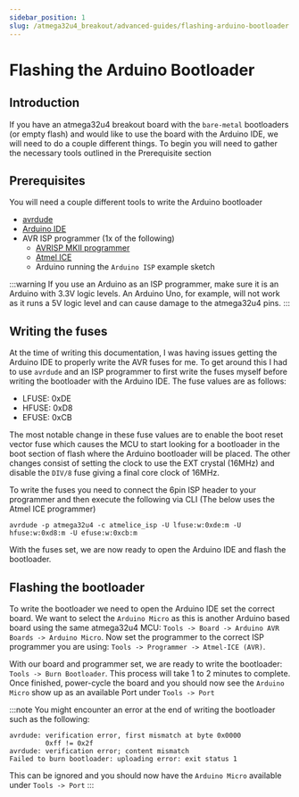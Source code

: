 ```yaml
---
sidebar_position: 1
slug: /atmega32u4_breakout/advanced-guides/flashing-arduino-bootloader
---
```


# Flashing the Arduino Bootloader

## Introduction
If you have an atmega32u4 breakout board with the ```bare-metal``` bootloaders (or empty flash) and would like to use the board with the Arduino IDE, we will need to do
a couple different things. To begin you will need to gather the necessary tools outlined in the Prerequisite section

## Prerequisites
You will need a couple different tools to write the Arduino bootloader
- [avrdude](https://github.com/avrdudes/avrdude)
- [Arduino IDE](https://www.arduino.cc/en/software)
- AVR ISP programmer (1x of the following)
    - [AVRISP MKII programmer](https://www.amazon.com/Programmer-USB-AVRISP-XPII-Compatible/dp/B00KM6ZA9I/ref=sr_1_4?crid=2E8DSYQHJD8S8&keywords=avrisp+mkii&qid=1672774084&s=electronics&sprefix=avrisp+mkii%2Celectronics%2C78&sr=1-4)
    - [Atmel ICE](https://www.microchip.com/en-us/development-tool/ATATMEL-ICE)
    - Arduino running the ```Arduino ISP``` example sketch

:::warning
If you use an Arduino as an ISP programmer, make sure it is an Arduino with 3.3V logic levels. An Arduino Uno, for example, will not work as it runs a 5V logic level and can cause
damage to the atmega32u4 pins.
:::

## Writing the fuses
At the time of writing this documentation, I was having issues getting the Arduino IDE to properly write the AVR fuses for me. To get around this I had to use ```avrdude```
and an ISP programmer to first write the fuses myself before writing the bootloader with the Arduino IDE. The fuse values are as follows:
- LFUSE: 0xDE
- HFUSE: 0xD8
- EFUSE: 0xCB

The most notable change in these fuse values are to enable the boot reset vector fuse which causes the MCU to start looking for a bootloader in the boot section of flash where the Arduino
bootloader will be placed. The other changes consist of setting the clock to use the EXT crystal (16MHz) and disable the ```DIV/8``` fuse giving a
final core clock of 16MHz.

To write the fuses you need to connect the 6pin ISP header to your programmer and then execute the following via CLI (The below uses the Atmel ICE programmer)
```console
avrdude -p atmega32u4 -c atmelice_isp -U lfuse:w:0xde:m -U hfuse:w:0xd8:m -U efuse:w:0xcb:m
```

With the fuses set, we are now ready to open the Arduino IDE and flash the bootloader.

## Flashing the bootloader
To write the bootloader we need to open the Arduino IDE set the correct board. We want to select the ```Arduino Micro``` as this is another Arduino based board using the same
atmega32u4 MCU:
```Tools -> Board -> Arduino AVR Boards -> Arduino Micro```. Now set the programmer to the correct ISP programmer you are using: ```Tools -> Programmer -> Atmel-ICE (AVR)```.

With our board and programmer set, we are ready to write the bootloader: ```Tools -> Burn Bootloader```. This process will take 1 to 2 minutes to complete. Once finished, power-cycle
the board and you should now see the ```Arduino Micro``` show up as an available Port under ```Tools -> Port```

:::note
You might encounter an error at the end of writing the bootloader such as the following:
```console
avrdude: verification error, first mismatch at byte 0x0000
         0xff != 0x2f
avrdude: verification error; content mismatch
Failed to burn bootloader: uploading error: exit status 1
```
This can be ignored and you should now have the ```Arduino Micro``` available under ```Tools -> Port```
:::